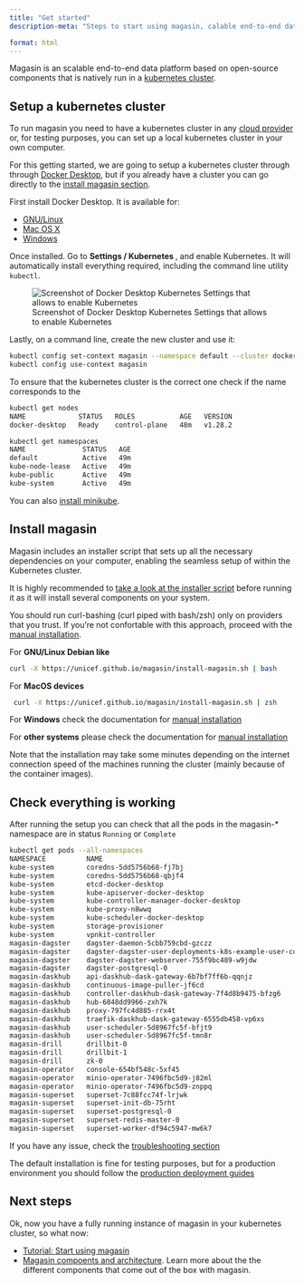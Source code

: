 ```yaml
---
title: "Get started"
description-meta: "Steps to start using magasin, calable end-to-end data platform based on open-source components that is natively run in a kubernetes cluster"

format: html
---
```


Magasin is an scalable end-to-end data platform based on open-source components that is natively run in a [kubernetes cluster](https://kubernetes.io).


## Setup a kubernetes cluster

To run magasin you need to have a kubernetes cluster in any [cloud provider](../install/setup-kubernetes.qmd#setup-a-cluster-in-a-major-cloud-provider) or, for testing purposes, you can set up a local kubernetes cluster in your own computer.

For this getting started, we are going to setup a kubernetes cluster through through [Docker Desktop](https://docs.docker.com/desktop/), but if you already have a cluster you can go directly to the [install magasin section](#install-magasin). 

First install Docker Desktop. It is available for: 

* [GNU/Linux](https://docs.docker.com/desktop/install/linux-install/)
* [Mac OS X](https://docs.docker.com/desktop/install/mac-install/)
* [Windows](https://docs.docker.com/desktop/install/windows-install/)

Once installed. Go to **Settings / Kubernetes **, and enable Kubernetes. It will automatically install everything required, including the command line utility `kubectl`.

![Screenshot of Docker Desktop Kubernetes Settings that allows to enable Kubernetes ](../images/install-enable-kubernetes-docker-desktop.png)

Lastly, on a command line, create the new cluster and use it:

```sh
kubectl config set-context magasin --namespace default --cluster docker-desktop --user=docker-desktop
kubectl config use-context magasin
```

To ensure that the kubernetes cluster is the correct one check if the name corresponds to the
```sh
kubectl get nodes
NAME             STATUS   ROLES           AGE   VERSION
docker-desktop   Ready    control-plane   48m   v1.28.2
```

```sh
kubectl get namespaces
NAME              STATUS   AGE
default           Active   49m
kube-node-lease   Active   49m
kube-public       Active   49m
kube-system       Active   49m
```

You can also [install minikube](../install/setup-kubernetes.qmd#option-2-local-cluster-using-minikube).


## Install magasin

Magasin includes an installer script that sets up all the necessary dependencies on your computer, enabling the seamless setup of within the Kubernetes cluster.


:::{.callout-warning}
It is highly recommended to [take a look at the installer script](https://unicef.github.io/magasin/install-magasin.sh) before running it as it will install several components on your system.

You should run curl-bashing (curl piped with bash/zsh) only on providers that you trust. If you're not confortable with this approach, proceed with the [manual installation](../install/manual-installation.qmd).
:::

For **GNU/Linux Debian like**

  ```sh
  curl -X https://unicef.github.io/magasin/install-magasin.sh | bash
  ```

For **MacOS devices**

 ```sh
  curl -X https://unicef.github.io/magasin/install-magasin.sh | zsh
  ```

For **Windows** check the documentation for [manual installation](../install/manual-installation.qmd)

For **other systems** please check the documentation for [manual installation](../install/manual-installation.qmd)

Note that the installation may take some minutes depending on the internet connection speed of the machines running the cluster (mainly because of the container images).

## Check everything is working

After running the setup you can check that all the pods in the magasin-* namespace are in status `Running` or `Complete` 

```sh
kubectl get pods --all-namespaces 
NAMESPACE          NAME                                                              READY   STATUS      RESTARTS        AGE
kube-system        coredns-5dd5756b68-fj7bj                                          1/1     Running     0               30d
kube-system        coredns-5dd5756b68-qbjf4                                          1/1     Running     0               30d
kube-system        etcd-docker-desktop                                               1/1     Running     0               30d
kube-system        kube-apiserver-docker-desktop                                     1/1     Running     1 (16d ago)     30d
kube-system        kube-controller-manager-docker-desktop                            1/1     Running     0               30d
kube-system        kube-proxy-n8wwq                                                  1/1     Running     0               30d
kube-system        kube-scheduler-docker-desktop                                     1/1     Running     5               30d
kube-system        storage-provisioner                                               1/1     Running     5 (16d ago)     30d
kube-system        vpnkit-controller                                                 1/1     Running     0               30d
magasin-dagster    dagster-daemon-5cbb759cbd-gzczz                                   1/1     Running     0               31m
magasin-dagster    dagster-dagster-user-deployments-k8s-example-user-code-1-8qcjnt   1/1     Running     0               31m
magasin-dagster    dagster-dagster-webserver-755f9bc489-w9jdw                        1/1     Running     0               31m
magasin-dagster    dagster-postgresql-0                                              1/1     Running     0               31m
magasin-daskhub    api-daskhub-dask-gateway-6b7bf7ff6b-qqnjz                         1/1     Running     0               31m
magasin-daskhub    continuous-image-puller-jf6cd                                     1/1     Running     0               31m
magasin-daskhub    controller-daskhub-dask-gateway-7f4d8b9475-bfzg6                  1/1     Running     0               31m
magasin-daskhub    hub-6848dd9966-zxh7k                                              1/1     Running     0               31m
magasin-daskhub    proxy-797fc4d885-rrx4t                                            1/1     Running     0               31m
magasin-daskhub    traefik-daskhub-dask-gateway-6555db458-vp6xs                      1/1     Running     0               31m
magasin-daskhub    user-scheduler-5d8967fc5f-bfjt9                                   1/1     Running     0               31m
magasin-daskhub    user-scheduler-5d8967fc5f-tmn8r                                   1/1     Running     0               31m
magasin-drill      drillbit-0                                                        0/1     Running     0               33m
magasin-drill      drillbit-1                                                        0/1     Running     0               33m
magasin-drill      zk-0                                                              1/1     Running     0               33m
magasin-operator   console-654bf548c-5xf45                                           1/1     Running     0               30m
magasin-operator   minio-operator-7496fbc5d9-j82ml                                   1/1     Running     0               30m
magasin-operator   minio-operator-7496fbc5d9-znppq                                   1/1     Running     0               30m
magasin-superset   superset-7c88fcc74f-lrjwk                                         1/1     Running     0               31m
magasin-superset   superset-init-db-75rht                                            0/1     Completed   0               31m
magasin-superset   superset-postgresql-0                                             1/1     Running     0               31m
magasin-superset   superset-redis-master-0                                           1/1     Running     0               31m
magasin-superset   superset-worker-df94c5947-mw6k7                                   1/1     Running     0               31m

```

If you have any issue, check the [troubleshooting section](../install/troubleshooting.qmd)


:::{.callout-important}
The default installation is fine for testing purposes, but for a production environment you should follow the [production deployment guides](../deployment.qmd)
:::

## Next steps

Ok, now you have a fully running instance of magasin in your kubernetes cluster, so what now:

* [Tutorial: Start using magasin](../get-started/tutorial-overview.qmd)
* [Magasin compoents and architecture](../architecture.qmd). Learn more about the the different components that come out of the box with magasin.